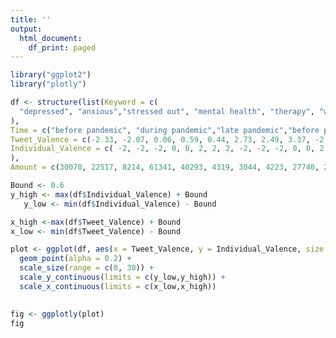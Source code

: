 ---
title: ''
output:
  html_document: 
    df_print: paged
---
```{r}
library("ggplot2")
library("plotly")
```


```{r}
df <- structure(list(Keyword = c(
  "depressed", "anxious","stressed out", "mental health", "therapy", "well-being", "self care", "self love", "depressed", "anxious", "stressed out", "mental health", "therapy", "well-being", "self care", "self love", "depressed", "anxious", "stressed out", "mental health", "therapy", "well-being", "self care", "self love"
), 
Time = c("before pandemic", "during pandemic","late pandemic","before pandemic", "during pandemic","late pandemic","before pandemic", "during pandemic","late pandemic","before pandemic", "during pandemic","late pandemic","before pandemic", "during pandemic","late pandemic","before pandemic", "during pandemic","late pandemic","before pandemic", "during pandemic","late pandemic","before pandemic", "during pandemic","late pandemic"),
Tweet_Valence = c(-2.33, -2.07, 0.06, 0.59, 0.44, 2.73, 2.49, 3.37, -2.28, -2.06, 0.32, 0.37, 0.44, 2.98, 2.35, 3.78, -2.9, -2.02, 0.16, 0.51, 0.39, 3.05, 2.35, 3.01), 
Individual_Valence = c( -2, -2, -2, 0, 0, 2, 2, 2, -2, -2, -2, 0, 0, 2, 2, 2, -2, -2, -2, 0, 0, 2, 2, 2
), 
Amount = c(30070, 22517, 8214, 61341, 40293, 4319, 3044, 4223, 27740, 20096, 7318, 76214, 40145, 4186, 2075, 5039, 24945, 14197, 5164, 57768, 37155, 5734, 2591, 2679)), class = "data.frame", row.names = c(NA, 24))

Bound <- 0.6
y_high <- max(df$Individual_Valence) + Bound
   y_low <- min(df$Individual_Valence) - Bound

x_high <-max(df$Tweet_Valence) + Bound
x_low <- min(df$Tweet_Valence) - Bound

plot <- ggplot(df, aes(x = Tweet_Valence, y = Individual_Valence, size = Amount, color = Keyword, frame = Time)) +
  geom_point(alpha = 0.2) +
  scale_size(range = c(0, 30)) +
  scale_y_continuous(limits = c(y_low,y_high)) +
  scale_x_continuous(limits = c(x_low,x_high))
 

fig <- ggplotly(plot)
fig


``` 
